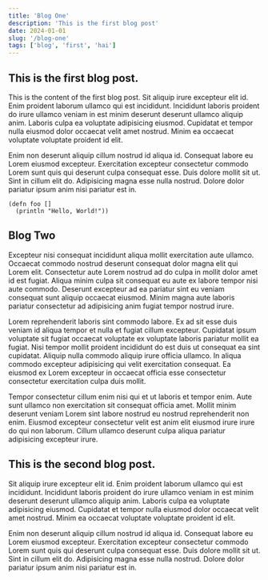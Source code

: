 ```yaml
---
title: 'Blog One'
description: 'This is the first blog post'
date: 2024-01-01
slug: '/blog-one'
tags: ['blog', 'first', 'hai']
---
```


## This is the first blog post. 

This is the content of the first blog post.
Sit aliquip irure excepteur elit id. Enim proident laborum ullamco qui est incididunt. Incididunt laboris proident do irure ullamco veniam in est minim deserunt deserunt ullamco aliquip anim. Laboris culpa ea voluptate adipisicing eiusmod. Cupidatat et tempor nulla eiusmod dolor occaecat velit amet nostrud. Minim ea occaecat voluptate voluptate proident id elit.

Enim non deserunt aliquip cillum nostrud id aliqua id. Consequat labore eu Lorem eiusmod excepteur. Exercitation excepteur consectetur commodo Lorem sunt quis qui deserunt culpa consequat esse. Duis dolore mollit sit ut. Sint in cillum elit do. Adipisicing magna esse nulla nostrud. Dolore dolor pariatur ipsum anim nisi pariatur est in.


```
(defn foo []
  (println "Hello, World!"))
``` 
## Blog Two

Excepteur nisi consequat incididunt aliqua mollit exercitation aute ullamco. Occaecat commodo nostrud deserunt consequat dolor magna elit qui Lorem elit. Consectetur aute Lorem nostrud ad do culpa in mollit dolor amet id est fugiat. Aliqua minim culpa sit consequat eu aute ex labore tempor nisi aute commodo. Deserunt excepteur ad ea pariatur sint eu veniam consequat sunt aliquip occaecat eiusmod. Minim magna aute laboris pariatur consectetur ad adipisicing anim fugiat tempor nostrud irure.

Lorem reprehenderit laboris sint commodo labore. Ex ad sit esse duis veniam id aliqua tempor et nulla et fugiat cillum excepteur. Cupidatat ipsum voluptate sit fugiat occaecat voluptate ex voluptate laboris pariatur mollit ea fugiat. Nisi tempor mollit proident incididunt do est duis ut consequat ea sint cupidatat. Aliquip nulla commodo aliquip irure officia ullamco. In aliqua commodo excepteur adipisicing qui velit exercitation consequat. Ea eiusmod ex Lorem excepteur in occaecat officia esse consectetur consectetur exercitation culpa duis mollit.

Tempor consectetur cillum enim nisi qui et ut laboris et tempor enim. Aute sunt ullamco non exercitation sit consequat officia amet. Mollit minim deserunt veniam Lorem sint labore nostrud eu nostrud reprehenderit non enim. Eiusmod excepteur consectetur velit est anim elit eiusmod irure irure do qui non laborum. Cillum ullamco deserunt culpa aliqua pariatur adipisicing excepteur irure.

## This is the second blog post.

Sit aliquip irure excepteur elit id. Enim proident laborum ullamco qui est incididunt. Incididunt laboris proident do irure ullamco veniam in est minim deserunt deserunt ullamco aliquip anim. Laboris culpa ea voluptate adipisicing eiusmod. Cupidatat et tempor nulla eiusmod dolor occaecat velit amet nostrud. Minim ea occaecat voluptate voluptate proident id elit.

Enim non deserunt aliquip cillum nostrud id aliqua id. Consequat labore eu Lorem eiusmod excepteur. Exercitation excepteur consectetur commodo Lorem sunt quis qui deserunt culpa consequat esse. Duis dolore mollit sit ut. Sint in cillum elit do. Adipisicing magna esse nulla nostrud. Dolore dolor pariatur ipsum anim nisi pariatur est in.
